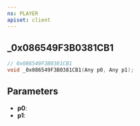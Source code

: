 ```yaml
---
ns: PLAYER
apiset: client
---
```

## _0x086549F3B0381CB1

```c
// 0x086549F3B0381CB1
void _0x086549F3B0381CB1(Any p0, Any p1);
```


## Parameters
* **p0**:
* **p1**: